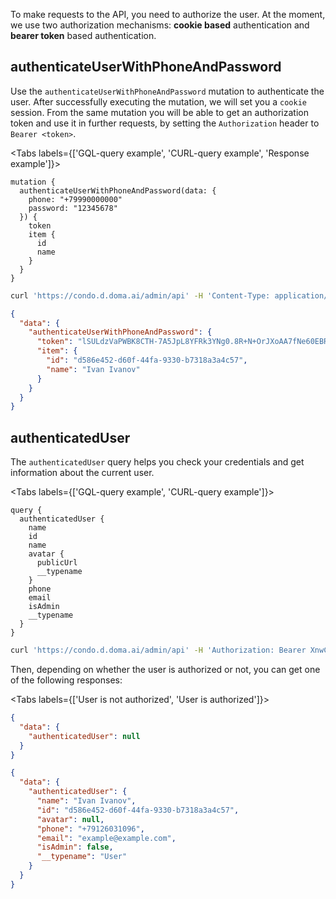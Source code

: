 To make requests to the API, you need to authorize the user.
At the moment, we use two authorization mechanisms: **cookie based** authentication
and **bearer token** based authentication.

## authenticateUserWithPhoneAndPassword

Use the `authenticateUserWithPhoneAndPassword` mutation to authenticate the user.
After successfully executing the mutation, we will set you a `cookie` session.
From the same mutation you will be able to get an authorization token and use it in further requests,
by setting the `Authorization` header to `Bearer <token>`.

<Tabs labels={['GQL-query example', 'CURL-query example', 'Response example']}>
```
mutation {
  authenticateUserWithPhoneAndPassword(data: {
    phone: "+79990000000"
    password: "12345678"
  }) {
    token
    item {
      id
      name
    }
  }
}
```
```bash
curl 'https://condo.d.doma.ai/admin/api' -H 'Content-Type: application/json' --data-raw $'{"operationName":"authenticateUserWithPhoneAndPassword","variables":{"phone":"+79990000000","password":"12345678"},"query":"mutation authenticateUserWithPhoneAndPassword($phone: String!, $password: String!) {  obj: authenticateUserWithPhoneAndPassword(data: {phone: $phone, password: $password}) { token item { id name } } }"}'
```

```JSON
{
  "data": {
    "authenticateUserWithPhoneAndPassword": {
      "token": "lSULdzVaPWBK8CTH-7A5JpL8YFRk3YNg0.8R+N+OrJXoAA7fNe60EBR+ckkQ73SSZqa/7WXTTG6ZMMQ",
      "item": {
        "id": "d586e452-d60f-44fa-9330-b7318a3a4c57",
        "name": "Ivan Ivanov"
      }
    }
  }
}
```
</Tabs>

## authenticatedUser

The `authenticatedUser` query helps you check your credentials and get information about the current user.

<Tabs labels={['GQL-query example', 'CURL-query example']}>
```
query {
  authenticatedUser {
    name
    id
    name
    avatar {
      publicUrl
      __typename
    }
    phone
    email
    isAdmin
    __typename
  }
}
```
```bash
curl 'https://condo.d.doma.ai/admin/api' -H 'Authorization: Bearer XnwCETJ2-0bcG1l-gQgFHs8973izf9Gz.26mZWez8e3j0l43HUB8noqxWtfMLwnkQ6IitR9z2v0o' -H 'Content-Type: application/json' --data-raw '{"variables":{},"query":"query { authenticatedUser { id name avatar { publicUrl __typename } phone email isAdmin __typename }}"}'
```
</Tabs>

Then, depending on whether the user is authorized or not, you can get one of the following responses:

<Tabs labels={['User is not authorized', 'User is authorized']}>
```JSON
{
  "data": {
    "authenticatedUser": null
  }
}
```
```JSON
{
  "data": {
    "authenticatedUser": {
      "name": "Ivan Ivanov",
      "id": "d586e452-d60f-44fa-9330-b7318a3a4c57",
      "avatar": null,
      "phone": "+79126031096",
      "email": "example@example.com",
      "isAdmin": false,
      "__typename": "User"
    }
  }
}
```
</Tabs>
